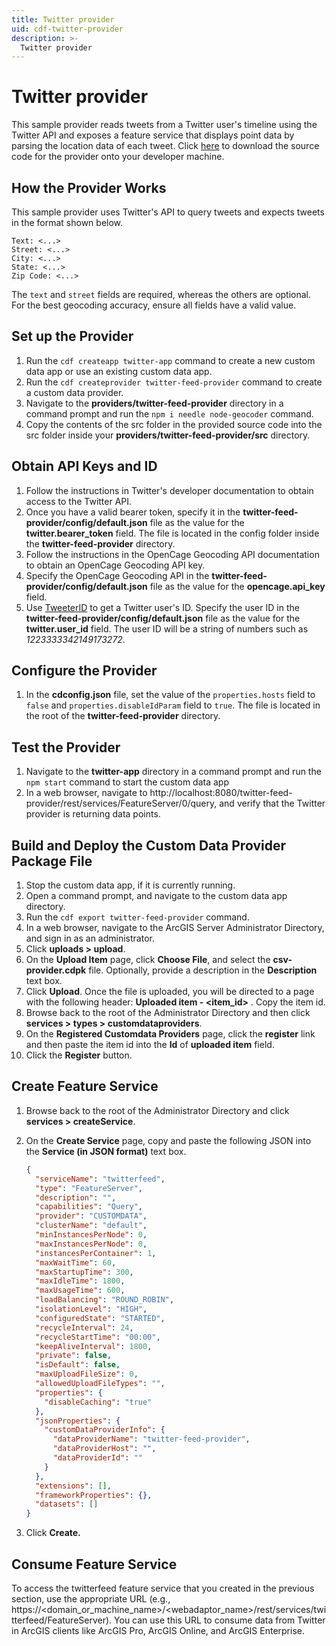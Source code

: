 ```yaml
---
title: Twitter provider
uid: cdf-twitter-provider
description: >-
  Twitter provider
---
```


# Twitter provider

This sample provider reads tweets from a Twitter user's timeline using
the Twitter API and exposes a feature service that displays point data
by parsing the location data of each tweet. Click
[here](./samples/twitter-feed-provider.zip) to download the source code
for the provider onto your developer machine.

## How the Provider Works

This sample provider uses Twitter's API to query tweets and expects
tweets in the format shown below.

````
Text: <...>
Street: <...>
City: <...>
State: <...>
Zip Code: <...>
````

The `text` and `street` fields are required, whereas the others are
optional. For the best geocoding accuracy, ensure all fields have a
valid value.

## Set up the Provider

1.  Run the `cdf createapp twitter-app` command to create a new custom
    data app or use an existing custom data app.
2.  Run the `cdf createprovider twitter-feed-provider` command to create
    a custom data provider.
3.  Navigate to the **providers/twitter-feed-provider** directory in a
    command prompt and run the `npm i needle node-geocoder` command.
4.  Copy the contents of the src folder in the provided source code into
    the src folder inside your **providers/twitter-feed-provider/src**
    directory.

## Obtain API Keys and ID

1.  Follow the instructions in Twitter's developer documentation to
    obtain access to the Twitter API.
2.  Once you have a valid bearer token, specify it in the
    **twitter-feed-provider/config/default.json** file as the value for
    the **twitter.bearer_token** field. The file is located in the
    config folder inside the **twitter-feed-provider** directory.
3.  Follow the instructions in the OpenCage Geocoding API documentation
    to obtain an OpenCage Geocoding API key.
4.  Specify the OpenCage Geocoding API in the
    **twitter-feed-provider/config/default.json** file as the value for
    the **opencage.api_key** field.
5.  Use [TweeterID](https://tweeterid.com/) to get a Twitter user's ID.
    Specify the user ID in the
    **twitter-feed-provider/config/default.json** file as the value for
    the **twitter.user_id** field. The user ID will be a string of
    numbers such as _1223333342149173272_.

## Configure the Provider
 
1.  In the **cdconfig.json** file, set the value of the
    `properties.hosts` field to `false` and
    `properties.disableIdParam` field to `true`. The file is located
    in the root of the **twitter-feed-provider** directory.

## Test the Provider

1.  Navigate to the **twitter-app** directory in a command prompt and
    run the `npm start` command to start the custom data app
2.  In a web browser, navigate to
    http://localhost:8080/twitter-feed-provider/rest/services/FeatureServer/0/query,
    and verify that the Twitter provider is returning data points.

## Build and Deploy the Custom Data Provider Package File

1.  Stop the custom data app, if it is currently running.
2.  Open a command prompt, and navigate to the custom data app directory.
3.  Run the `cdf export twitter-feed-provider` command.
4.  In a web browser, navigate to the ArcGIS Server Administrator
    Directory, and sign in as an administrator.
5.  Click **uploads \> upload**.
6.  On the **Upload Item** page, click **Choose File**, and select the
    **csv-provider.cdpk** file. Optionally, provide a description in the
    **Description** text box.
7.  Click **Upload**. Once the file is uploaded, you will be directed to
    a page with the following header: **Uploaded item - \<item_id\>** .
    Copy the item id.
8.  Browse back to the root of the Administrator Directory and then
    click **services \> types \> customdataproviders**.
9.  On the **Registered Customdata Providers** page, click the **register** link and 
    then paste the item id into the **Id** of **uploaded item** field.
10. Click the **Register** button.

## Create Feature Service

1.  Browse back to the root of the Administrator Directory and click
    **services \> createService**.

2.  On the **Create Service** page, copy and paste the following JSON
    into the **Service (in JSON format)** text box.

    ```json
    {
      "serviceName": "twitterfeed",
      "type": "FeatureServer",
      "description": "",
      "capabilities": "Query",
      "provider": "CUSTOMDATA",
      "clusterName": "default",
      "minInstancesPerNode": 0,
      "maxInstancesPerNode": 0,
      "instancesPerContainer": 1,
      "maxWaitTime": 60,
      "maxStartupTime": 300,
      "maxIdleTime": 1800,
      "maxUsageTime": 600,
      "loadBalancing": "ROUND_ROBIN",
      "isolationLevel": "HIGH",
      "configuredState": "STARTED",
      "recycleInterval": 24,
      "recycleStartTime": "00:00",
      "keepAliveInterval": 1800,
      "private": false,
      "isDefault": false,
      "maxUploadFileSize": 0,
      "allowedUploadFileTypes": "",
      "properties": {
        "disableCaching": "true"
      },
      "jsonProperties": {
        "customDataProviderInfo": {
          "dataProviderName": "twitter-feed-provider",
          "dataProviderHost": "",
          "dataProviderId": ""
        }
      },
      "extensions": [],
      "frameworkProperties": {},
      "datasets": []
    }
    ```

3.  Click **Create.**

## Consume Feature Service

To access the twitterfeed feature service that you created in the
previous section, use the appropriate URL (e.g.,
https://\<domain_or_machine_name\>/\<webadaptor_name\>/rest/services/twitterfeed/FeatureServer).
You can use this URL to consume data from Twitter in ArcGIS clients like
ArcGIS Pro, ArcGIS Online, and ArcGIS Enterprise.
